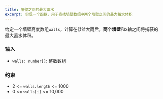 ```yaml
---
title: 墙壁之间的最大蓄水
excerpt: 实现一个函数，用于查找墙壁数组中两个墙壁之间的最大蓄水体积
---
```



给定一个墙壁高度数组`walls`，计算在倾盆大雨后，**两个墙壁**和x轴之间将捕获的最大蓄水体积。

### 输入

- `walls: number[]`: 整数数组

<MDXTestExamples testCases={runTestCases} />

### 约束

- 2 &lt;= `walls.length` &lt;= 1000
- 0 &lt;= `walls[i]` &lt;= 10,000
